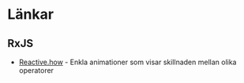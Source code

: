= Länkar =

== RxJS ==
* [[https://reactive.how/ | Reactive.how]] - Enkla animationer som visar skillnaden mellan olika operatorer
